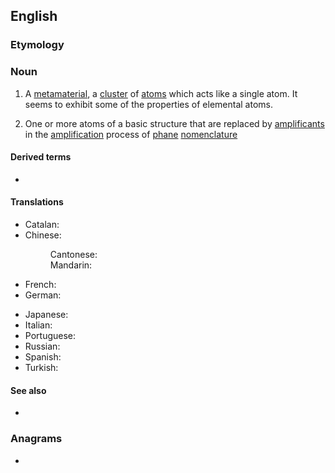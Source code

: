 ==English==
{{wikipedia}}

===Etymology===
{{prefix|super|atom|lang=en}}

===Noun===
{{en-noun}}
# {{lb|en|physics|chemistry}} A [[metamaterial]], a [[cluster]] of [[atom]]s which acts like a single atom. It seems to exhibit some of the properties of elemental atoms.
# {{lb|en|organic chemistry}} One or more atoms of a basic structure that are replaced by [[amplificant]]s in the [[amplification]] process of [[phane]] [[nomenclature]]

====Derived terms====
* {{l|en|superatomic}}

====Translations====
{{trans-top|a cluster of atoms which seems to exhibit some of the properties of elemental atoms}}
* Catalan: {{t+|ca|superàtom|m}}
* Chinese:
*: Cantonese: {{t|yue|超原子|tr=ciu1 jyun4 zi2|sc=Hani}}
*: Mandarin: {{t+|cmn|超原子|tr=chāoyuánzǐ|sc=Hani}}
* French: {{t+|fr|superatome|m}}
* German: {{t+|de|Superatom|n}}
{{trans-mid}}
* Japanese: {{t+|ja|超原子|tr=ちょうげんし, chōgenshi}}
* Italian: {{t+|it|superatomo|m}}
* Portuguese: {{t+|pt|superátomo|m}}
* Russian: {{t+|ru|сверхатом|m}}
* Spanish: {{t+|es|superátomo|m}}
* Turkish: {{t|tr|süperatom|m}}
{{trans-bottom}}

====See also====
* {{l|en|supermolecule}}

===Anagrams===
* {{anagrams|en|autosperm|mousetrap}}